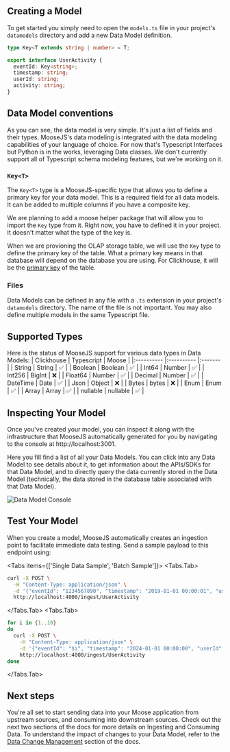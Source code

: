 
## Creating a Model

To get started you simply need to open the `models.ts` file in your project's `datamodels` directory
and add a new Data Model definition.

```ts filename="datamodels/models.ts" copy
type Key<T extends string | number> = T;

export interface UserActivity {
  eventId: Key<string>;
  timestamp: string;
  userId: string;
  activity: string;
}
```

## Data Model conventions

As you can see, the data model is very simple. It's just a list of fields and their types.
MooseJS's data modeling is integrated with the data modeling capabilities of your language of choice.
For now that's Typescript Interfaces but Python is in the works, leveraging Data classes.
We don't currently support all of Typescript schema modeling features, but we're working on it.

### `Key<T>`

The `Key<T>` type is a MooseJS-specific type that allows you to define a primary key for your data model.
This is a required field for all data models. It can be added to multiple columns if you have a composite key.

We are planning to add a moose helper package that will allow you to import the `Key` type from it. Right now,
you have to defined it in your project. It doesn't matter what the type of the key is.

When we are provioning the OLAP storage table, we will use the `Key` type to define the primary key of the table.
What a primary key means in that database will depend on the database you are using. For Clickhouse, it will be
the [primary key](https://clickhouse.com/docs/en/engines/table-engines/mergetree-family/mergetree#primary-keys-and-indexes-in-queries) of the table.

### Files

Data Models can be defined in any file with a `.ts` extension in your project's `datamodels` directory.
The name of the file is not important. You may also define multiple models in the same Typescript file.

## Supported Types

Here is the status of MooseJS support for various data types in Data Models:
| Clickhouse | Typescript | Moose |
|:---------- |:---------- |:------- |
| String | String | ✅ |
| Boolean | Boolean | ✅ |
| Int64 | Number | ✅ |
| Int256 | BigInt | ❌ |
| Float64 | Number | ✅ |
| Decimal | Number | ✅ |
| DateTime | Date | ✅ |
| Json | Object | ❌ |
| Bytes | bytes | ❌ |
| Enum | Enum | ✅ |
| Array | Array | ✅ |
| nullable | nullable | ✅ |

## Inspecting Your Model

Once you've created your model, you can inspect it along with the infrastructure that MooseJS automatically
generated for you by navigating to the console at http://localhost:3001.

Here you fill find a list of all your Data Models. You can click into any Data Model to see details about it,
to get information about the APIs/SDKs for that Data Model, and to directly query the data currently stored in
the Data Model (technically, the data stored in the database table associated with that Data Model).

![Data Model Console](/DataModelConsole.jpeg)

## Test Your Model

When you create a model, MooseJS automatically creates an ingestion point to facilitate immediate data
testing. Send a sample payload to this endpoint using:

<Tabs items={['Single Data Sample', 'Batch Sample']}>
  <Tabs.Tab>
  ``` bash
  curl -X POST \
    -H "Content-Type: application/json" \
    -d '{"eventId": "1234567890", "timestamp": "2019-01-01 00:00:01", "userId": "123456", "activityType":"click"}' \
    http://localhost:4000/ingest/UserActivity
  ```
  </Tabs.Tab>
  <Tabs.Tab>
  ``` bash
  for i in {1..10}
  do
    curl -X POST \
      -H "Content-Type: application/json" \
      -d '{"eventId": "$i", "timestamp": "2024-01-01 00:00:00", "userId": "1234", "activityType":"click"}' \
      http://localhost:4000/ingest/UserActivity
  done
  ```
  </Tabs.Tab>
</Tabs>

## Next steps

You're all set to start sending data into your Moose application from upstream sources, and consuming
into downstream sources. Check out the next two sections of the docs for more details on Ingesting and
Consuming Data. To understand the impact of changes to your Data Model, refer to the
[Data Change Management](/building/dcm/intro) section of the docs.
